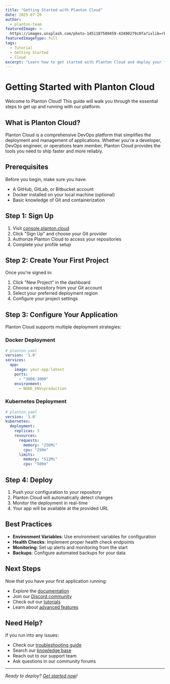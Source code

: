 ```yaml
---
title: "Getting Started with Planton Cloud"
date: 2025-07-20
author:
  - planton-team
featuredImage: >-
  https://images.unsplash.com/photo-1451187580459-43490279c0fa?ixlib=rb-4.0.3&ixid=M3wxMjA3fDB8MHxwaG90by1wYWdlfHx8fGVufDB8fHx8fA%3D%3D&auto=format&fit=crop&w=2072&q=80
featuredImageType: full
tags:
  - Tutorial
  - Getting Started
  - Cloud
excerpt: "Learn how to get started with Planton Cloud and deploy your first application in minutes."
---
```


# Getting Started with Planton Cloud

Welcome to Planton Cloud! This guide will walk you through the essential steps to get up and running with our platform.

## What is Planton Cloud?

Planton Cloud is a comprehensive DevOps platform that simplifies the deployment and management of applications. Whether you're a developer, DevOps engineer, or operations team member, Planton Cloud provides the tools you need to ship faster and more reliably.

## Prerequisites

Before you begin, make sure you have:

- A GitHub, GitLab, or Bitbucket account
- Docker installed on your local machine (optional)
- Basic knowledge of Git and containerization

## Step 1: Sign Up

1. Visit [console.planton.cloud](https://console.planton.cloud)
2. Click "Sign Up" and choose your Git provider
3. Authorize Planton Cloud to access your repositories
4. Complete your profile setup

## Step 2: Create Your First Project

Once you're signed in:

1. Click "New Project" in the dashboard
2. Choose a repository from your Git account
3. Select your preferred deployment region
4. Configure your project settings

## Step 3: Configure Your Application

Planton Cloud supports multiple deployment strategies:

### Docker Deployment
```yaml
# planton.yaml
version: '1.0'
services:
  app:
    image: your-app:latest
    ports:
      - "3000:3000"
    environment:
      - NODE_ENV=production
```

### Kubernetes Deployment
```yaml
# planton.yaml
version: '1.0'
kubernetes:
  deployment:
    replicas: 3
    resources:
      requests:
        memory: "256Mi"
        cpu: "250m"
      limits:
        memory: "512Mi"
        cpu: "500m"
```

## Step 4: Deploy

1. Push your configuration to your repository
2. Planton Cloud will automatically detect changes
3. Monitor the deployment in real-time
4. Your app will be available at the provided URL

## Best Practices

- **Environment Variables**: Use environment variables for configuration
- **Health Checks**: Implement proper health check endpoints
- **Monitoring**: Set up alerts and monitoring from the start
- **Backups**: Configure automated backups for your data

## Next Steps

Now that you have your first application running:

- Explore the [documentation](/docs)
- Join our [Discord community](https://discord.gg/planton)
- Check out our [tutorials](/tutorials)
- Learn about [advanced features](/features)

## Need Help?

If you run into any issues:

- Check our [troubleshooting guide](/docs/troubleshooting)
- Search our [knowledge base](/docs/kb)
- Reach out to our support team
- Ask questions in our community forums

---

*Ready to deploy? [Get started now](https://console.planton.cloud)!* 